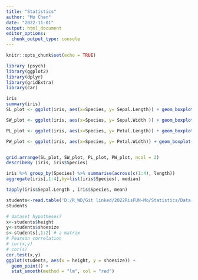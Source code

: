 ```yaml
---
title: "Statistics"
author: "Mo Chen"
date: "2022-11-01"
output: html_document
editor_options: 
  chunk_output_type: console
---
```


```r
knitr::opts_chunk$set(echo = TRUE)
```


```r
library (psych)
library(ggplot2)
library(dplyr)
library(gridExtra)
library(car)
```

```r

iris
summary(iris)
SL_plot <- ggplot(iris, aes(x=Species, y= Sepal.Length)) + geom_boxplot()

SW_plot <- ggplot(iris, aes(x=Species, y= Sepal.Width )) + geom_boxplot()

PL_plot <- ggplot(iris, aes(x=Species, y= Petal.Length)) + geom_boxplot()

PW_plot <- ggplot(iris, aes(x=Species, y= Petal.Width)) + geom_boxplot()


grid.arrange(SL_plot, SW_plot, PL_plot, PW_plot, ncol = 2)
describeBy (iris, iris$Species)

iris %>% group_by(Species) %>% summarise(across(c(1:4), length))
aggregate(iris[,1:4],by=list(iris$Species), median)

tapply(iris$Sepal.Length , iris$Species, mean)

```

```r
students<-read.table('D:/R_WD/Git linked/2022RisFUN-Mo/Statistics/Data-statistic/students.txt',header=T, sep="\t", dec='.') 
students

# dataset hypotheses?
x<-students$height
y<-students$shoesize
s<-students[,1:2] # a matrix
# Pearson correlation
# cor(x,y)
# cor(s)
cor.test(x,y)
ggplot(students, aes(x = height, y = shoesize)) + 
  geom_point() +
  stat_smooth(method = "lm", col = "red")

```